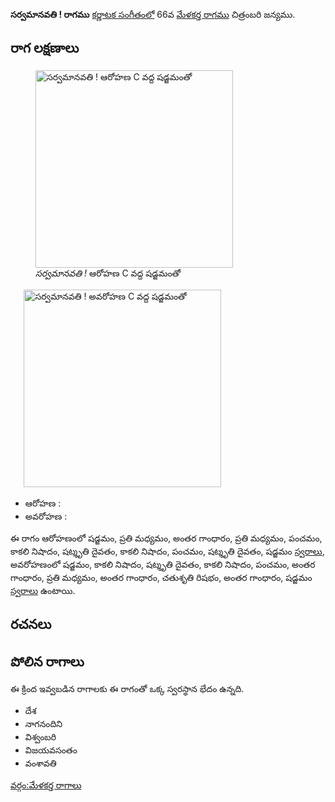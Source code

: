 {{Infobox ragam
	| name          	= సర్వమానవతి !
	| synonym	    	= 
	| mela          	= 
	| chakra        	= 
	| janaka        	= 
	| type          	= షడవ-సంపూర్ణ
	| arohanam      	= {{svaraC|S|M2|G3|M2|P|N3|D3|N3|P|D3|S'}} 
	| avarohanam    	= {{svaraC|S'|N3|D3|N3|P|G3|M2|G3|R2|G3|S}}
	| jeeva         	=
	| chhaya        	=
	| nyasa         	=
	| vishesha      	= 
	| equivalent  		= 
}}
{{కర్ణాటక సంగీత రాగాలు}}
'''సర్వమానవతి ! రాగము''' [[కర్ణాటక సంగీతం]]లో 66వ [[మేళకర్త రాగము]]  చిత్రంబరి జన్యము. 


==రాగ లక్షణాలు==
[[Image:sarvamanavati_ar_kb2wiki.png|thumb|right|316px|''సర్వమానవతి !'' ఆరోహణ C వద్ద షడ్జమంతో]]
	[[Image:sarvamanavati_av_kb2wiki.png|thumb|right|316px|''సర్వమానవతి !'' అవరోహణ C వద్ద షడ్జమంతో]]

* ఆరోహణ : {{svaraC|S|M2|G3|M2|P|N3|D3|N3|P|D3|S'}} 
* అవరోహణ : {{svaraC|S'|N3|D3|N3|P|G3|M2|G3|R2|G3|S}}

ఈ రాగం ఆరోహణంలో షడ్జమం, ప్రతి మధ్యమం, అంతర గాంధారం, ప్రతి మధ్యమం, పంచమం, కాకలి  నిషాదం, షట్శృతి దైవతం, కాకలి  నిషాదం, పంచమం, షట్శృతి దైవతం, షడ్జమం [[స్వరాలు]], అవరోహణంలో షడ్జమం, కాకలి  నిషాదం, షట్శృతి దైవతం, కాకలి  నిషాదం, పంచమం, అంతర గాంధారం, ప్రతి మధ్యమం, అంతర గాంధారం, చతుశృతి రిషభం, అంతర గాంధారం, షడ్జమం [[స్వరాలు]] ఉంటాయి.

==రచనలు==



==పోలిన రాగాలు==
ఈ క్రింద ఇవ్వబడిన రాగాలకు ఈ రాగంతో ఒక్క స్వరస్థాన భేదం ఉన్నది.
* దేశ
* నాగనందిని
* విశ్వంబరి
* విజయవసంతం
* వంశావతి



[[వర్గం:మేళకర్త రాగాలు]]